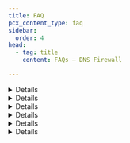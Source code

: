 ```yaml
---
title: FAQ
pcx_content_type: faq
sidebar:
  order: 4
head:
  - tag: title
    content: FAQs — DNS Firewall

---
```




<Details header="How does DNS Firewall choose a backend nameserver to query upstream?">

DNS Firewall alternates between a customer's nameservers, using an algorithm is more likely to send queries to the faster upstream nameservers than slower nameservers.


</Details>


<Details header="How long does DNS Firewall cache a stale object?">

DNS Firewall sets cache longevity according to allocated memory.

As long as there is enough allocated memory, Cloudflare does not clear items from the cache forcefully, even when the TTL expires. This feature allows Cloudflare to serve stale objects from cache if your nameservers are offline.


</Details>


<Details header="Does the DNS Firewall cache SERVFAIL?">

No. If the customer's nameservers respond with a SERVFAIL, the DNS Firewall will try again on the next request.


</Details>


<Details header="Does DNS Firewall support EDNS Client Subnet (ECS)?">

Yes. Often, DNS providers want to see a client's IP via <GlossaryTooltip term="EDNS Client Subnet (ECS)" link="/dns/glossary/?term=ecs">EDNS Client Subnet (ECS)</GlossaryTooltip> ([RFC 7871](https://www.rfc-editor.org/rfc/inline-errata/rfc7871.html)) because they serve geographically specific DNS answers based on the client's IP. With EDNS Client Subnet enabled, the DNS Firewall will forward the client's IP subnet along with the DNS query to the upstream nameserver.

When EDNS is enabled, the DNS Firewall gives out the geographically correct answer in cache based on the client IP subnet. To do this, the DNS Firewall segments its cache. For example:

1. A resolver says it is looking for an answer for client `192.0.2.0/24`.
2. The DNS Firewall will proxy the request to the upstream nameserver for the answer.
3. The DNS Firewall will cache the answer from the upstream nameserver, but only for that `/24`.
4. `203.0.113.0/24` now asks the same DNS question and the answer is again returned from the upstream nameserver instead of the cache.

:::note


EDNS limits the effectiveness of the DNS cache.


:::

Some resolvers might not be sending any EDNS data. When you set the `ecs_fallback` parameter to `true` via the [API](/api/operations/dns-firewall-update-dns-firewall-cluster), DNS Firewall will forward the IP subnet of the resolver instead only if there is no EDNS data present in incoming the DNS query.


</Details>


<Details header="Does DNS Firewall cache negative answers?">

Not by default, but you can set `negative_cache_ttl` via the [API](/api/operations/dns-firewall-update-dns-firewall-cluster). This will affect the TTL of responses with status `REFUSED` or `NXDOMAIN`.


</Details>


<Details header="How can I set PTR records for nameserver hostnames?">

If you want PTR records on the assigned DNS Firewall cluster IPs that point to your nameserver hostnames, please reach out to your Cloudflare account team.


</Details>
